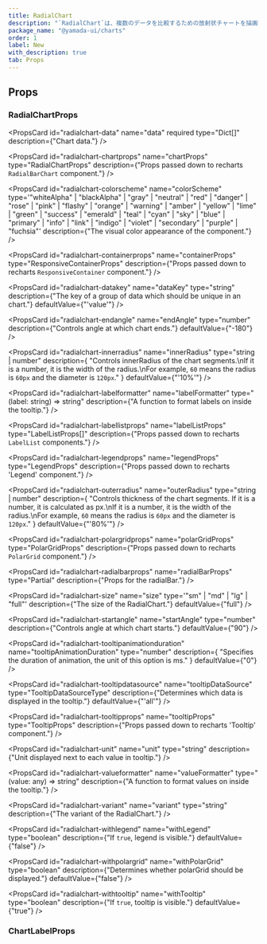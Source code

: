 ```yaml
---
title: RadialChart
description: "`RadialChart`は、複数のデータを比較するための放射状チャートを描画するコンポーネントです。"
package_name: "@yamada-ui/charts"
order: 1
label: New
with_description: true
tab: Props
---
```


## Props

### RadialChartProps

<PropsCard
  id="radialchart-data"
  name="data"
  required
  type="Dict[]"
  description={"Chart data."}
/>

<PropsCard
  id="radialchart-chartprops"
  name="chartProps"
  type="RadialChartProps"
  description={"Props passed down to recharts `RadialBarChart` component."}
/>

<PropsCard
  id="radialchart-colorscheme"
  name="colorScheme"
  type='"whiteAlpha" | "blackAlpha" | "gray" | "neutral" | "red" | "danger" | "rose" | "pink" | "flashy" | "orange" | "warning" | "amber" | "yellow" | "lime" | "green" | "success" | "emerald" | "teal" | "cyan" | "sky" | "blue" | "primary" | "info" | "link" | "indigo" | "violet" | "secondary" | "purple" | "fuchsia"'
  description={"The visual color appearance of the component."}
/>

<PropsCard
  id="radialchart-containerprops"
  name="containerProps"
  type="ResponsiveContainerProps"
  description={"Props passed down to recharts `ResponsiveContainer` component."}
/>

<PropsCard
  id="radialchart-datakey"
  name="dataKey"
  type="string"
  description={"The key of a group of data which should be unique in an chart."}
  defaultValue={"'value'"}
/>

<PropsCard
  id="radialchart-endangle"
  name="endAngle"
  type="number"
  description={"Controls angle at which chart ends."}
  defaultValue={"-180"}
/>

<PropsCard
  id="radialchart-innerradius"
  name="innerRadius"
  type="string | number"
  description={
    "Controls innerRadius of the chart segments.\nIf it is a number, it is the width of the radius.\nFor example, `60` means the radius is `60px` and the diameter is `120px`."
  }
  defaultValue={"'10%'"}
/>

<PropsCard
  id="radialchart-labelformatter"
  name="labelFormatter"
  type="(label: string) => string"
  description={"A function to format labels on inside the tooltip."}
/>

<PropsCard
  id="radialchart-labellistprops"
  name="labelListProps"
  type="LabelListProps[]"
  description={"Props passed down to recharts `LabelList` components."}
/>

<PropsCard
  id="radialchart-legendprops"
  name="legendProps"
  type="LegendProps"
  description={"Props passed down to recharts 'Legend' component."}
/>

<PropsCard
  id="radialchart-outerradius"
  name="outerRadius"
  type="string | number"
  description={
    "Controls thickness of the chart segments. If it is a number, it is calculated as px.\nIf it is a number, it is the width of the radius.\nFor example, `60` means the radius is `60px` and the diameter is `120px`."
  }
  defaultValue={"'80%'"}
/>

<PropsCard
  id="radialchart-polargridprops"
  name="polarGridProps"
  type="PolarGridProps"
  description={"Props passed down to recharts `PolarGrid` component."}
/>

<PropsCard
  id="radialchart-radialbarprops"
  name="radialBarProps"
  type="Partial<RadialBarProps>"
  description={"Props for the radialBar."}
/>

<PropsCard
  id="radialchart-size"
  name="size"
  type='"sm" | "md" | "lg" | "full"'
  description={"The size of the RadialChart."}
  defaultValue={"full"}
/>

<PropsCard
  id="radialchart-startangle"
  name="startAngle"
  type="number"
  description={"Controls angle at which chart starts."}
  defaultValue={"90"}
/>

<PropsCard
  id="radialchart-tooltipanimationduration"
  name="tooltipAnimationDuration"
  type="number"
  description={
    "Specifies the duration of animation, the unit of this option is ms."
  }
  defaultValue={"0"}
/>

<PropsCard
  id="radialchart-tooltipdatasource"
  name="tooltipDataSource"
  type="TooltipDataSourceType"
  description={"Determines which data is displayed in the tooltip."}
  defaultValue={"'all'"}
/>

<PropsCard
  id="radialchart-tooltipprops"
  name="tooltipProps"
  type="TooltipProps"
  description={"Props passed down to recharts 'Tooltip' component."}
/>

<PropsCard
  id="radialchart-unit"
  name="unit"
  type="string"
  description={"Unit displayed next to each value in tooltip."}
/>

<PropsCard
  id="radialchart-valueformatter"
  name="valueFormatter"
  type="(value: any) => string"
  description={"A function to format values on inside the tooltip."}
/>

<PropsCard
  id="radialchart-variant"
  name="variant"
  type="string"
  description={"The variant of the RadialChart."}
/>

<PropsCard
  id="radialchart-withlegend"
  name="withLegend"
  type="boolean"
  description={"If `true`, legend is visible."}
  defaultValue={"false"}
/>

<PropsCard
  id="radialchart-withpolargrid"
  name="withPolarGrid"
  type="boolean"
  description={"Determines whether polarGrid should be displayed."}
  defaultValue={"false"}
/>

<PropsCard
  id="radialchart-withtooltip"
  name="withTooltip"
  type="boolean"
  description={"If `true`, tooltip is visible."}
  defaultValue={"true"}
/>

### ChartLabelProps
